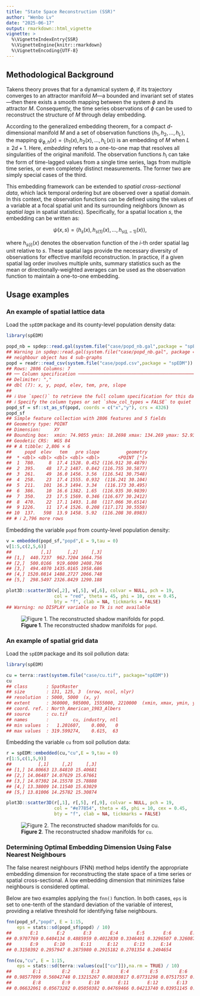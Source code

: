 ```yaml
---
title: "State Space Reconstruction (SSR)"
author: "Wenbo Lv"
date: "2025-06-17"
output: rmarkdown::html_vignette
vignette: >
  %\VignetteIndexEntry{SSR}
  %\VignetteEngine{knitr::rmarkdown}
  %\VignetteEncoding{UTF-8}
---
```




## Methodological Background

Takens theory proves that for a dynamical system $\phi$, if its trajectory converges to an attractor manifold $M$—a bounded and invariant set of states—then there exists a smooth mapping between the system $\phi$ and its attractor $M$. Consequently, the time series observations of $\phi$ can be used to reconstruct the structure of $M$ through delay embedding.

According to the generalized embedding theorem, for a compact $d$-dimensional manifold $M$ and a set of observation functions $\langle h_1, h_2, \ldots, h_L \rangle$, the mapping $\psi_{\phi,h}(x) = \langle h_1(x), h_2(x), \ldots, h_L(x) \rangle$ is an embedding of $M$ when $L \geq 2d + 1$. Here, *embedding* refers to a one-to-one map that resolves all singularities of the original manifold. The observation functions $h_i$ can take the form of time-lagged values from a single time series, lags from multiple time series, or even completely distinct measurements. The former two are simply special cases of the third.

This embedding framework can be extended to *spatial cross-sectional data*, which lack temporal ordering but are observed over a spatial domain. In this context, the observation functions can be defined using the values of a variable at a focal spatial unit and its surrounding neighbors (known as *spatial lags* in spatial statistics). Specifically, for a spatial location $s$, the embedding can be written as:

$$
\psi(x, s) = \langle h_s(x), h_{s(1)}(x), \ldots, h_{s(L-1)}(x) \rangle,
$$

where $h_{s(i)}(x)$ denotes the observation function of the $i$-th order spatial lag unit relative to $s$. These spatial lags provide the necessary diversity of observations for effective manifold reconstruction. In practice, if a given spatial lag order involves multiple units, summary statistics such as the mean or directionally-weighted averages can be used as the observation function to maintain a one-to-one embedding.

## Usage examples

### An example of spatial lattice data

Load the `spEDM` package and its county-level population density data:


``` r
library(spEDM)

popd_nb = spdep::read.gal(system.file("case/popd_nb.gal",package = "spEDM"))
## Warning in spdep::read.gal(system.file("case/popd_nb.gal", package = "spEDM")):
## neighbour object has 4 sub-graphs
popd = readr::read_csv(system.file("case/popd.csv",package = "spEDM"))
## Rows: 2806 Columns: 7
## ── Column specification ────────────────────────────────────────────────────────────────────────────
## Delimiter: ","
## dbl (7): x, y, popd, elev, tem, pre, slope
## 
## ℹ Use `spec()` to retrieve the full column specification for this data.
## ℹ Specify the column types or set `show_col_types = FALSE` to quiet this message.
popd_sf = sf::st_as_sf(popd, coords = c("x","y"), crs = 4326)
popd_sf
## Simple feature collection with 2806 features and 5 fields
## Geometry type: POINT
## Dimension:     XY
## Bounding box:  xmin: 74.9055 ymin: 18.2698 xmax: 134.269 ymax: 52.9346
## Geodetic CRS:  WGS 84
## # A tibble: 2,806 × 6
##     popd  elev   tem   pre slope          geometry
##  * <dbl> <dbl> <dbl> <dbl> <dbl>       <POINT [°]>
##  1  780.     8  17.4 1528. 0.452 (116.912 30.4879)
##  2  395.    48  17.2 1487. 0.842 (116.755 30.5877)
##  3  261.    49  16.0 1456. 3.56  (116.541 30.7548)
##  4  258.    23  17.4 1555. 0.932  (116.241 30.104)
##  5  211.   101  16.3 1494. 3.34   (116.173 30.495)
##  6  386.    10  16.6 1382. 1.65  (116.935 30.9839)
##  7  350.    23  17.5 1569. 0.346 (116.677 30.2412)
##  8  470.    22  17.1 1493. 1.88  (117.066 30.6514)
##  9 1226.    11  17.4 1526. 0.208 (117.171 30.5558)
## 10  137.   598  13.9 1458. 5.92  (116.208 30.8983)
## # ℹ 2,796 more rows
```

Embedding the variable `popd` from county-level population density:


``` r
v = embedded(popd_sf,"popd",E = 9,tau = 0)
v[1:5,c(2,5,6)]
##           [,1]      [,2]     [,3]
## [1,]  440.7237  962.7204 1664.756
## [2,]  500.0166  919.6000 2408.766
## [3,]  494.4070 1435.0165 1958.686
## [4,] 1520.0814 1488.2727 2066.748
## [5,]  298.5497 2326.8429 1290.188
```


``` r
plot3D::scatter3D(v[,2], v[,5], v[,6], colvar = NULL, pch = 19,
                  col = "red", theta = 45, phi = 10, cex = 0.45,
                  bty = "f", clab = NA, tickmarks = FALSE)
## Warning: no DISPLAY variable so Tk is not available
```

![**Figure 1**. The reconstructed shadow manifolds for `popd`.](../man/figures/ssr/fig1-1.png)

### An example of spatial grid data

Load the `spEDM` package and its soil pollution data:


``` r
library(spEDM)

cu = terra::rast(system.file("case/cu.tif", package="spEDM"))
cu
## class       : SpatRaster 
## size        : 131, 125, 3  (nrow, ncol, nlyr)
## resolution  : 5000, 5000  (x, y)
## extent      : 360000, 985000, 1555000, 2210000  (xmin, xmax, ymin, ymax)
## coord. ref. : North_American_1983_Albers 
## source      : cu.tif 
## names       :         cu, industry, ntl 
## min values  :   1.201607,    0.000,   0 
## max values  : 319.599274,    0.615,  63
```

Embedding the variable `cu` from soil pollution data:


``` r
r = spEDM::embedded(cu,"cu",E = 9,tau = 0)
r[1:5,c(1,5,9)]
##          [,1]     [,2]     [,3]
## [1,] 14.80663 13.84810 15.40681
## [2,] 14.06487 14.07629 15.67661
## [3,] 14.07302 14.15578 15.78888
## [4,] 13.38009 14.11540 15.63029
## [5,] 13.81006 14.25782 15.30874
```


``` r
plot3D::scatter3D(r[,1], r[,5], r[,9], colvar = NULL, pch = 19,
                  col = "#e77854", theta = 45, phi = 10, cex = 0.45,
                  bty = "f", clab = NA, tickmarks = FALSE)
```

![**Figure 2**. The reconstructed shadow manifolds for `cu`.](../man/figures/ssr/fig2-1.png)

### Determining Optimal Embedding Dimension Using False Nearest Neighbours

The false nearest neighbours (FNN) method helps identify the appropriate embedding dimension for reconstructing the state space of a time series or spatial cross-sectional. A low embedding dimension that minimizes false neighbours is considered optimal.

Below are two examples applying the `fnn()` function. In both cases, `eps` is set to one-tenth of the standard deviation of the variable of interest, providing a relative threshold for identifying false neighbours.


``` r
fnn(popd_sf,"popd", E = 1:15,
    eps = stats::sd(popd_sf$popd) / 10)
##       E:1       E:2       E:3       E:4       E:5       E:6       E:7       E:8 
## 0.9707769 0.6404134 0.4885959 0.4012830 0.3346401 0.3296507 0.3260870 0.3150392 
##       E:9      E:10      E:11      E:12      E:13      E:14 
## 0.3150392 0.2957947 0.2875980 0.2915182 0.2701354 0.2494654
```


``` r
fnn(cu,"cu", E = 1:15,
    eps = stats::sd(terra::values(cu[["cu"]]),na.rm = TRUE) / 10)
##        E:1        E:2        E:3        E:4        E:5        E:6        E:7 
## 0.98577099 0.56042748 0.13215267 0.08103817 0.07731298 0.07517557 0.06998473 
##        E:8        E:9       E:10       E:11       E:12       E:13       E:14 
## 0.06632061 0.05673282 0.05050382 0.04769466 0.04213740 0.03951145 0.03535878
```
